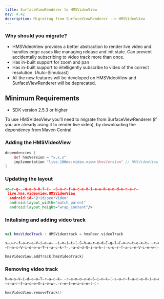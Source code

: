```yaml
---
title: SurfaceViewRenderer to HMSVideoView
nav: 4.42
description: Migrating from SurfaceViewRenderer --> HMSVideoView
---
```


### Why should you migrate?

-   HMSVideoView provides a better abstraction to render live video and handles edge cases like managing release and init state. Can prevent accidentally subscribing to video track more than once.
-   Has in-built support for zoom and pan
-   Has in-built support to intelligently subscribe to video of the correct resolution. (Auto-Simulcast)
-   All the new features will be developed on HMSVideoView and SurfaceViewRenderer will be deprecated.

## Minimum Requirements

-   SDK version 2.5.3 or higher

To use HMSVideoView you'll need to migrate from SurfaceViewRenderer (if you are already using it to render live video), by downloading the dependency from Maven Central

### Adding the HMSVideoView

<Content alias="androidSdkVersionShield" />

```json{}:build.gradle
dependencies {
    def hmsVersion = "x.x.x"
    implementation "live.100ms:video-view:$hmsVersion" // HMSVideoView
}
```

### Updating the layout

```xml
<o̶r̶g̶.̶W̶e̶b̶R̶T̶C̶.̶S̶u̶r̶f̶a̶c̶e̶V̶i̶e̶w̶R̶e̶n̶d̶e̶r̶e̶r̶
 live.hms.videoview.HMSVideoView
  android:id="@+id/peerVideo"
  android:layout_width="match_parent"
  android:layout_height="wrap_content"/>
```

### Initalising and adding video track

```kotlin

val hmsVideoTrack : HMSVideotrack = hmsPeer.videoTrack

s̶u̶r̶f̶a̶c̶e̶V̶i̶e̶w̶.̶i̶n̶i̶t̶(̶S̶h̶a̶r̶e̶d̶E̶g̶l̶C̶o̶n̶t̶e̶x̶t̶.̶c̶o̶n̶t̶e̶x̶t̶,̶ ̶n̶u̶l̶l̶)̶
̶h̶m̶s̶V̶i̶d̶e̶o̶T̶r̶a̶c̶k̶?̶.̶a̶d̶d̶S̶i̶n̶k̶(̶s̶u̶r̶f̶a̶c̶e̶V̶i̶e̶w̶)̶

hmsVideoView.addTrack(hmsVideoTrack)
```

### Removing video track

```kotlin
h̶m̶s̶V̶i̶d̶e̶o̶T̶r̶a̶c̶k̶.̶r̶e̶m̶o̶v̶e̶S̶i̶n̶k̶(̶s̶u̶r̶f̶a̶c̶e̶V̶i̶e̶w̶)̶
̶s̶u̶r̶f̶a̶c̶e̶V̶i̶e̶w̶.̶r̶e̶l̶e̶a̶s̶e̶(̶)̶

hmsVideoView.removeTrack()
```
